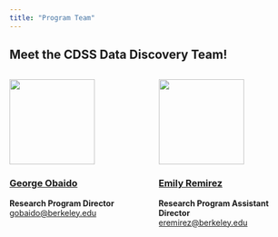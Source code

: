 ```yaml
---
title: "Program Team"
---
```


## Meet the CDSS Data Discovery Team!

:::{.columns .g-4}
::: {.column width="50%"}
![](assets/george-obaido.jpg){fig-alt="Headshot of George Obaido" width=150}

### [George Obaido](https://cdss.berkeley.edu/discovery/program-team/george-obaido)
**Research Program Director**  
[gobaido@berkeley.edu](mailto:gobaido@berkeley.edu)
:::

::: {.column width="50%"}
![](assets/emily-remirez.jpg){fig-alt="Headshot of Emily Remirez" width=150}

### [Emily Remirez](https://cdss.berkeley.edu/discovery/program-team/emily/remirez)
**Research Program Assistant Director**  
[eremirez@berkeley.edu](mailto:eremirez@berkeley.edu)
:::
:::
